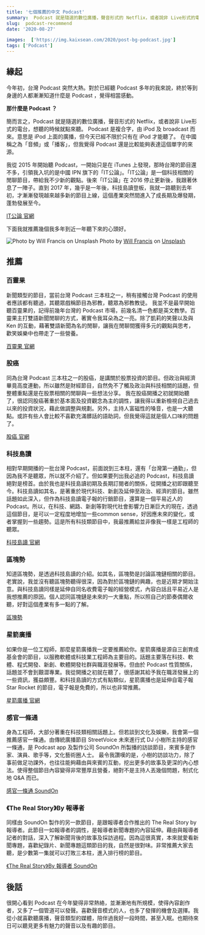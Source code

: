 ```yaml
---
title: '七個推薦的中文 Podcast'
summary:  Podcast 就是隨選的數位廣播，聲音形式的 Netflix，或者說非 Live形式的電台，想聽的時候就點來聽。
slug:  podcast-recommend
date: '2020-08-27'

images:  ['https://img.kaixsean.com/2020/post-bg-podcast.jpg']
tags: ['Podcast']
--- 
```

## 緣起
今年初，台灣 Podcast 突然大熱。對於已經聽 Podcast 多年的我來說，終於等到身邊的人都漸漸知道什麼是 Podcast ，覺得相當感動。

**那什麼是 Podcast ？**

簡而言之，Podcast 就是隨選的數位廣播，聲音形式的 Netflix，或者說非 Live形式的電台，想聽的時候就點來聽。
Podcast 是複合字，由 iPod 及 broadcast 而來。意思是 iPod 上面的廣播，但今天已經不限於只有在 iPod 才能聽了。
在中國稱之為「音頻」或「播客」，但我覺得 Podcast 還是比較能夠表達這個單字的來源。

我從 2015 年開始聽 Podcast，一開始只是在 iTunes 上發現，那時台灣的節目還不多，引領我入坑的是中國 IPN 旗下的「IT公論」。「IT公論」是一個科技相關的閒聊節目，帶給我不少新的觀點。後來「IT公論」在 2016 停止更新後，我跟著休息了一陣子。直到 2017 年，幾乎是一年後，科技島讀登板，我就一路聽到去年初，才漸漸發現越來越多新的節目上線，這個產業突然間進入了成長期及爆發期，蓬勃發展至今。

[IT公論 官網](https://itgonglun.com/)

下面我就推薦幾個我多年到近一年聽下來的心頭好。

![Photo by Will Francis on Unsplash](https://img.kaixsean.com/2020/post-bg-podcast.jpg)
Photo by [Will Francis](https://unsplash.com/@willfrancis?utm_source=unsplash&amp;utm_medium=referral&amp;utm_content=creditCopyText) on [Unsplash](https://unsplash.com/s/photos/podcast?utm_source=unsplash&amp;utm_medium=referral&amp;utm_content=creditCopyText)

## 推薦

### 百靈果
新聞類型的節目，當前台灣 Podcast 三本柱之一，稍有接觸台灣 Podcast 的使用者應該都有聽過，其聽眾戲稱節目為邪教，聽眾為邪教教徒。
我並不是最早開始聽百靈果的，記得前幾年台灣的 Podcast 市場，前幾名清一色都是英文教學。百靈果主打雙語新聞閒聊的方式，著實令我耳朵為之一亮。除了凱莉的笑聲以及與 Ken 的互動，藉著雙語新聞為名的閒聊，讓我在閒聊間獲得多元的觀點與思考，歡笑娛樂中也帶走了一些營養。

[百靈果 官網](https://bailingguonews.wixsite.com/bailingguo)

### 股癌
同為台灣 Podcast 三本柱之一的股癌，是講關於股票投資的節目。但政治與經濟畢竟高度連動，所以雖然是財經節目，自然免不了觸及政治與科技相關的話題，但整體重點還是在股票相關的閒聊與一些想法分享。
我在股癌開播之初就開始聽了，很認同股癌著重於基本面及投資觀念為主的調性，讓我得以重新檢視自己過去以來的投資狀況，藉此做調整與規劃。另外，主持人富磁性的嗓音，也是一大聽點。或許有些人會比較不喜歡充滿髒話的語助詞，但我覺得這就是個人口味的問題了。

[股癌 官網](https://gooaye.com/)

### 科技島讀
相對早期開播的一批台灣 Podcast，前面說到三本柱，還有「台灣第一通勤」，但因為我不是聽眾，所以就不介紹了。但如果要列出我必追的 Podcast，科技島讀絕對是榜首。由於我也是科技島讀初期及長期訂閱者的關係，從開播之初即跟聽至今。科技島讀如其名，是著重於現代科技、新創及延伸至政治、經濟的節目。雖然話題如此深入，但作為科技島讀電子報的行銷節目，還算是一個平易近人的 Podcast。所以，在科技、網路、新創等對現代社會影響力日漸巨大的現在，透過這個節目，是可以一定程度地增加一些common sense，好因應未來的變化，或者掌握到一些趨勢。這是所有科技類節目中，我最推薦給並非像我一樣是工程師的聽眾。

[科技島讀 官網](https://daodu.tech/)

### 區塊勢
知道區塊勢，是透過科技島讀的介紹。如其名，區塊勢是討論區塊鏈相關的節目。老實說，我並沒有聽區塊勢聽得很深，因為對於區塊鏈的興趣，也是近期才開始注意。與科技島讀同樣是延伸自同名收費電子報的經營模式，內容白話且平易近人是我想推薦的原因。個人認同區塊鏈是未來的一大重點，所以照自己的節奏偶爾收聽，好對這個產業有多一點的了解。

[區塊勢](https://blocktrend.substack.com/)

### 星箭廣播
如果你是一位工程師，那麼星箭廣播我一定要推薦給你。星箭廣播是源自三創育成基金會的節目，以服務軟體或科技業工程師為主要目的。話題主要落在科技、軟體、程式開發、新創、軟體開發社群與職涯發展等。但由於 Podcast 性質關係，話題並不會到艱澀專業。我從開播之初就在聽了，很感謝其給予我在職涯發展上的一些資訊，獲益頗豐。和科技島讀的方式有點類似，星箭廣播也是延伸自電子報 Star Rocket 的節目，電子報是免費的，所以也非常推薦。

[星箭廣播 官網](https://podcast.starrocket.io/)

### 感官一條通
身為工程師，大部分著重在科技類相關話題上。但若談到文化及娛樂，我會第一個推薦感官一條通。由傳統廣播節目 StreetVoice 未來進行式 DJ 小樹所主持的感官一條通，是 Podcast app 及製作公司 SoundOn 所製播的訪談節目，來賓多是作家、演員、歌手等，文化藝術圈人士。
最令我讚嘆的是，小樹的訪談功力，除了事前做足功課外，也往往能夠藉由與來賓的互動，挖出更多的故事及更深的內心想法。使得整個節目內容變得非常豐厚且營養，絕對不是主持人丟幾個問題，制式化地 Q&A 而已。

[感官一條通 SoundOn](https://player.soundon.fm/p/7407e3d0-4af7-404e-8b92-d54ce9b38e67)

### 《The Real Story》By 報導者
同樣由 SoundOn 製作的另一款節目，是跟報導者合作推出的 The Real Story by 報導者。此節目一如報導者的調性，是報導者新聞專題的內容延伸。藉由與報導者記者的對話，深入了解新聞背後的故事及採訪過程。因為這很真實，本來就愛看新聞專題，喜歡紀錄片、新聞專題這類節目的我，自然是很對味。非常推薦大家去聽，是少數第一集就可以打敗三本柱，進入排行榜的節目。

[《The Real Story》By 報導者 SoundOn](https://player.soundon.fm/p/c1f1f3c9-8d28-42ad-9f1c-908018b8d9fc)

## 後話
很開心看到 Podcast 在今年變得非常熱絡，並漸漸地有所規模，使得內容創作者，又多了一個管道可以發聲。喜歡聲音模式的人，也多了發揮的機會及選擇。我從小就喜歡聽廣播，聲音類型的媒體，陪伴過我好一段時間，甚至入眠。也期待來日可以聽見更多有魅力的聲音以及有趣的節目。